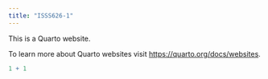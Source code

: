 ```yaml
---
title: "ISSS626-1"
---
```


This is a Quarto website.

To learn more about Quarto websites visit <https://quarto.org/docs/websites>.

```r
1 + 1
```
